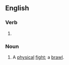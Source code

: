 ==English==

===Verb===
{{head|en|verb form}}

# {{present participle of|en|fisticuff|nocat=1}}

===Noun===
{{en-noun}}

# A [[physical]] [[fight]]; a [[brawl]].